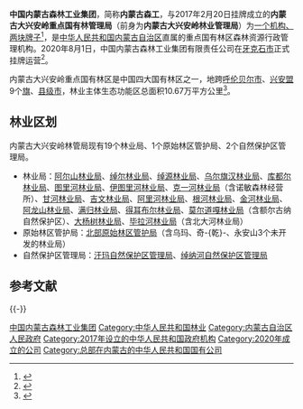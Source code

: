 {{Infobox company 
| company_name = 中国内蒙古森林工业集团<br>内蒙古大兴安岭重点国有林管理局
| company_name_en = 
| company_logo = 
| type = 
| company_slogan =  
| abbreviated_name =  
| key_people = 
| fate =  
| predecessor = 内蒙古大兴安岭林业管理局
| successor = 
| foundation = {{Start date|2020|08|01}}
| industry = [[林业|林业]]、森林工业
| location = {{CHN}}[[内蒙古自治区|内蒙古自治区]][[牙克石市|牙克石市]]兴安中街29号
| owner = {{PRC}}（国家）<br>{{Small|（由[[内蒙古自治区人民政府|内蒙古自治区人民政府]]与[[国家林业和草原局|国家林业和草原局]]双重领导）}}
| website = {{URL|http://www.imfic.com.cn/}}
}}

'''中国内蒙古森林工业集团'''，简称'''内蒙古森工'''，与2017年2月20日挂牌成立的'''内蒙古大兴安岭重点国有林管理局'''（前身为'''内蒙古大兴安岭林业管理局'''）为[[一个机构、两块牌子|一个机构、两块牌子]]<ref>{{cite web |title=内蒙古大兴安岭重点国有林管理局成立 |url = http://www.gov.cn/xinwen/2017-02/21/content_5169686.htm |website=中国政府网}}</ref>，是[[中华人民共和国|中华人民共和国]][[内蒙古自治区|内蒙古自治区]]直属的重点国有林区森林资源行政管理机构。2020年8月1日，中国内蒙古森林工业集团有限责任公司在[[牙克石市|牙克石市]]正式挂牌运营<ref>{{cite web |title=中国内蒙古森林工业集团有限责任公司正式挂牌运营 |url = http://www.sasac.gov.cn/n2588025/n2588129/c15275405/content.html |website=国务院国资委}}</ref>。

内蒙古大兴安岭重点国有林区是中国四大国有林区之一，地跨[[呼伦贝尔市|呼伦贝尔市]]、[[兴安盟|兴安盟]]9个[[旗_(行政区划)|旗]]、[[县级市|县级市]]，林业主体生态功能区总面积10.67万平方公里<ref>{{cite web |title=中国内蒙古森林工业集团有限责任公司 |url = http://www.forestry.gov.cn/main/3317/20110915/501485.html |website=国家林业和草原局}}</ref>。

== 林业区划 ==
内蒙古大兴安岭林管局现有19个林业局、1个原始林区管护局、2个自然保护区管理局。

* 林业局：[[阿尔山林业局|阿尔山林业局]]、[[绰尔林业局|绰尔林业局]]、[[绰源林业局|绰源林业局]]、[[乌尔旗汉林业局|乌尔旗汉林业局]]、[[库都尔林业局|库都尔林业局]]、[[图里河林业局|图里河林业局]]、[[伊图里河林业局|伊图里河林业局]]、[[克一河林业局|克一河林业局]]（含诺敏森林经营所）、[[甘河林业局|甘河林业局]]、[[吉文林业局|吉文林业局]]、[[阿里河林业局|阿里河林业局]]、[[根河林业局|根河林业局]]、[[金河林业局|金河林业局]]、[[阿龙山林业局|阿龙山林业局]]、[[满归林业局|满归林业局]]、[[得耳布尔林业局|得耳布尔林业局]]、[[莫尔道嘎林业局|莫尔道嘎林业局]]（含额尔古纳自然保护区）、[[大杨树林业局|大杨树林业局]]、[[毕拉河林业局|毕拉河林业局]]（含北大河林业局）
* 原始林区管护局：[[北部原始林区管护局|北部原始林区管护局]]（含乌玛、奇-{乾}-、永安山3个未开发的林业局）
* 自然保护区管理局：[[汗玛自然保护区管理局|汗玛自然保护区管理局]]、[[绰纳河自然保护区管理局|绰纳河自然保护区管理局]]

== 参考文献 ==
{{Reflist}}

{{-}}
{{中华人民共和国林业区划}}

[[Category:中国内蒙古森林工业集团|]]
[[Category:中华人民共和国林业|Category:中华人民共和国林业]]
[[Category:内蒙古自治区人民政府|Category:内蒙古自治区人民政府]]
[[Category:2017年设立的中华人民共和国政府机构|Category:2017年设立的中华人民共和国政府机构]]
[[Category:2020年成立的公司|Category:2020年成立的公司]]
[[Category:总部在内蒙古的中华人民共和国国有公司|Category:总部在内蒙古的中华人民共和国国有公司]]